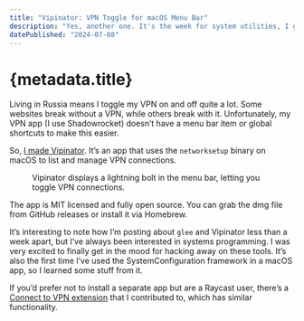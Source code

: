 ```yaml
---
title: "Vipinator: VPN Toggle for macOS Menu Bar"
description: "Yes, another one. It's the week for system utilities, I guess. Cue the Heroes of Might and Magic III OST."
datePublished: "2024-07-08"
---
```




# {metadata.title}

Living in Russia means I toggle my VPN on and off quite a lot. Some websites break without a VPN, while others break with it. Unfortunately, my VPN app (I&nbsp;use Shadowrocket) doesn’t have a menu bar item or global shortcuts to make this easier.

So, [I made Vipinator](https://github.com/vpukhanov/vipinator/). It’s an app that uses the `networksetup` binary on macOS to list and manage VPN connections.

<Figure
  src={screenshot}
  alt="A screenshot of the Vipinator app in the macOS menu bar. It displays the list of available connections and lets you toggle them on and off."
>
  Vipinator displays a lightning bolt in the menu bar, letting you toggle VPN connections.
</Figure>

The app is MIT licensed and fully open source. You can grab the dmg file from GitHub releases or install it via Homebrew.

It’s interesting to note how I’m posting about `glee` and Vipinator less than a week apart, but I’ve always been interested in systems programming. I was very excited to finally get in the mood for hacking away on these tools. It’s also the first time I’ve used the SystemConfiguration framework in a macOS app, so I learned some stuff from it.

If you’d prefer not to install a separate app but are a Raycast user, there’s a [Connect to VPN extension](https://www.raycast.com/rasmusbe/connect-to-vpn) that I contributed to, which has similar functionality.

<DatePublished dateTime={metadata.datePublished} />
